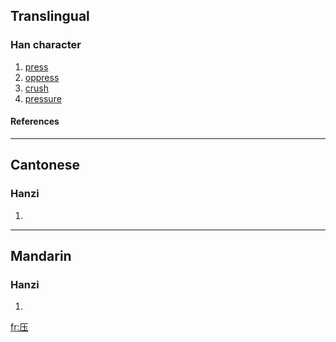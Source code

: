 {{see|壓}}

==Translingual==
===Han character===
{{Han char|rad=厂|as=04|sn=6|four=|canj=一土戈 (MGI), X一土戈 (XMGI)}}
# [[press]]
# [[oppress]]
# [[crush]]
# [[pressure]]
====References====
{{Han ref|kx=0160.371|hdz=10069.050|uh=538B|ud=21387}}
----
==Cantonese==
===Hanzi===
{{yue-hanzi|jyut=|y=aat3, ngaat3}}
# {{defn|Cantonese}}
----
==Mandarin==
===Hanzi===
{{cmn-hanzi|tra=壓|pin=[[yā]] (ya1)|wg=ya<sup>1</sup>}}
# {{defn|Mandarin}}

[[fr:压]]